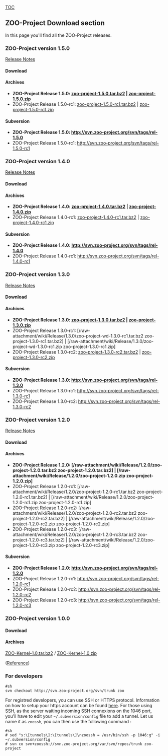 
[[TOC]]
== ZOO-Project Download section ==

In this page you'll find all the ZOO-Project releases.

=== ZOO-Project version 1.5.0 ===

[http://zoo-project.org/trac/wiki/Release/1.5.0/Notes Release Notes]

==== Download ====

==== Archives ====

*'''ZOO-Project Release 1.5.0: [http://zoo-project.org/dl/zoo-project-1.5.0.tar.bz2 zoo-project-1.5.0.tar.bz2] | [http://zoo-project.org/dl/zoo-project-1.5.0.zip zoo-project-1.5.0.zip]'''
*ZOO-Project Release 1.5.0-rc1: [http://zoo-project.org/dl/zoo-project-1.5.0-rc1.tar.bz2 zoo-project-1.5.0-rc1.tar.bz2] | [http://zoo-project.org/dl/zoo-project-1.5.0-rc1.zip zoo-project-1.5.0-rc1.zip]

==== Subversion ====

*'''ZOO-Project Release 1.5.0: http://svn.zoo-project.org/svn/tags/rel-1.5.0'''
*ZOO-Project Release 1.5.0-rc1: http://svn.zoo-project.org/svn/tags/rel-1.5.0-rc1


=== ZOO-Project version 1.4.0 ===

[http://zoo-project.org/trac/wiki/Release/1.4.0/Notes Release Notes]

==== Download ====

==== Archives ====

*'''ZOO-Project Release 1.4.0: [http://zoo-project.org/dl/zoo-project-1.4.0.tar.bz2 zoo-project-1.4.0.tar.bz2] | [http://zoo-project.org/dl/zoo-project-1.4.0.zip zoo-project-1.4.0.zip]'''
*ZOO-Project Release 1.4.0-rc1: [http://zoo-project.org/dl/zoo-project-1.4.0-rc1.tar.bz2 zoo-project-1.4.0-rc1.tar.bz2] | [http://zoo-project.org/dl/zoo-project-1.4.0-rc1.zip zoo-project-1.4.0-rc1.zip]

==== Subversion ====

*'''ZOO-Project Release 1.4.0: http://svn.zoo-project.org/svn/tags/rel-1.4.0'''
*ZOO-Project Release 1.4.0-rc1: http://svn.zoo-project.org/svn/tags/rel-1.4.0-rc1

=== ZOO-Project version 1.3.0 ===

[http://zoo-project.org/trac/wiki/Release/1.3.0/Notes Release Notes]

==== Download ====

==== Archives ====

*'''ZOO-Project Release 1.3.0: [http://www.zoo-project.org/dl/zoo-project-1.3.0.tar.bz2 zoo-project-1.3.0.tar.bz2] | [http://www.zoo-project.org/dl/zoo-project-1.3.0.zip zoo-project-1.3.0.zip]'''
*ZOO-Project Release 1.3.0-rc1: [/raw-attachment/wiki/Release/1.3.0/zoo-project-wd-1.3.0-rc1.tar.bz2 zoo-project-1.3.0-rc1.tar.bz2] | [/raw-attachment/wiki/Release/1.3.0/zoo-project-wd-1.3.0-rc1.zip zoo-project-1.3.0-rc1.zip]
*ZOO-Project Release 1.3.0-rc2: [http://www.zoo-project.org/dl/zoo-project-1.3.0-rc2.tar.bz2 zoo-project-1.3.0-rc2.tar.bz2] | [http://www.zoo-project.org/dl/zoo-project-1.3.0-rc2.zip zoo-project-1.3.0-rc2.zip]

==== Subversion ====

*'''ZOO-Project Release 1.3.0: http://svn.zoo-project.org/svn/tags/rel-1.3.0'''
*ZOO-Project Release 1.3.0-rc1: http://svn.zoo-project.org/svn/tags/rel-1.3.0-rc1
*ZOO-Project Release 1.3.0-rc2: http://svn.zoo-project.org/svn/tags/rel-1.3.0-rc2

=== ZOO-Project version 1.2.0 ===

[http://zoo-project.org/trac/wiki/Release/1.2.0/Notes Release Notes]

==== Download ====

==== Archives ====

*'''ZOO-Project Release 1.2.0: [/raw-attachment/wiki/Release/1.2.0/zoo-project-1.2.0.tar.bz2 zoo-project-1.2.0.tar.bz2] | [/raw-attachment/wiki/Release/1.2.0/zoo-project-1.2.0.zip zoo-project-1.2.0.zip]'''
*ZOO-Project Release 1.2.0-rc1: [/raw-attachment/wiki/Release/1.2.0/zoo-project-1.2.0-rc1.tar.bz2 zoo-project-1.2.0-rc1.tar.bz2] | [/raw-attachment/wiki/Release/1.2.0/zoo-project-1.2.0-rc1.zip zoo-project-1.2.0-rc1.zip]
*ZOO-Project Release 1.2.0-rc2: [/raw-attachment/wiki/Release/1.2.0/zoo-project-1.2.0-rc2.tar.bz2 zoo-project-1.2.0-rc2.tar.bz2] | [/raw-attachment/wiki/Release/1.2.0/zoo-project-1.2.0-rc2.zip zoo-project-1.2.0-rc2.zip]
*ZOO-Project Release 1.2.0-rc3: [/raw-attachment/wiki/Release/1.2.0/zoo-project-1.2.0-rc3.tar.bz2 zoo-project-1.2.0-rc3.tar.bz2] | [/raw-attachment/wiki/Release/1.2.0/zoo-project-1.2.0-rc3.zip zoo-project-1.2.0-rc3.zip]

==== Subversion ====

*'''ZOO-Project Release 1.2.0: http://svn.zoo-project.org/svn/tags/rel-1.2.0'''
*ZOO-Project Release 1.2.0-rc1: http://svn.zoo-project.org/svn/tags/rel-1.2.0-rc1
*ZOO-Project Release 1.2.0-rc2: http://svn.zoo-project.org/svn/tags/rel-1.2.0-rc2
*ZOO-Project Release 1.2.0-rc3: http://svn.zoo-project.org/svn/tags/rel-1.2.0-rc3

=== ZOO-Project version 1.0.0 ===

==== Download ====

==== Archives ====

[http://www.zoo-project.org/dl/ZOO-Kernel-1.0.tar.bz2 ZOO-Kernel-1.0.tar.bz2] / [http://www.zoo-project.org/dl/ZOO-Kernel-1.0.zip ZOO-Kernel-1.0.zip]

([http://lists.osgeo.org/pipermail/zoo-discuss/2010-April/000221.html Reference])
=== For developers ===

<pre>
#sh
svn checkout http://svn.zoo-project.org/svn/trunk zoo
</pre>

For registred developers, you can use SSH or HTTPS protocol. Information on how to setup your https account can be found [http://zoo-project.org/trac/wiki/ZooDevDocumentation here]. For those using SSH, as the server waiting incoming SSH connexions on the 1046 port, you'll have to edit your <tt>~/.subversion/config</tt> file to add a tunnel. Let us name it as <tt>zoossh</tt>, you can then use the following command :

<pre>
#sh
# sed "s:\[tunnels\]:\[tunnels\]\nzoossh = /usr/bin/ssh -p 1046:g" -i ~/.subversion/config
# svn co svn+zoossh://svn.zoo-project.org/var/svn/repos/trunk zoo-project
</pre>



